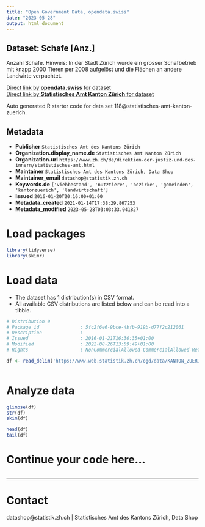 ```yaml
---
title: "Open Government Data, opendata.swiss"
date: "2023-05-28"
output: html_document
---
```


## Dataset: Schafe [Anz.]

Anzahl Schafe. Hinweis: In der Stadt Zürich wurde ein grosser Schafbetrieb mit knapp 2000 Tieren per 2008 aufgelöst und die Flächen an andere Landwirte verpachtet.

[Direct link by **opendata.swiss** for dataset](https://opendata.swiss/de/dataset/schafe-anz)<br>
[Direct link by **Statistisches Amt Kanton Zürich** for dataset](https://www.zh.ch/de/politik-staat/gemeinden/gemeindeportraet.html)

Auto generated R starter code for data set 118@statistisches-amt-kanton-zuerich.

## Metadata

- **Publisher** `Statistisches Amt des Kantons Zürich`
- **Organization.display_name.de** `Statistisches Amt Kanton Zürich`
- **Organization.url** `https://www.zh.ch/de/direktion-der-justiz-und-des-innern/statistisches-amt.html`
- **Maintainer** `Statistisches Amt des Kantons Zürich, Data Shop`
- **Maintainer_email** `datashop@statistik.zh.ch`
- **Keywords.de** `['viehbestand', 'nutztiere', 'bezirke', 'gemeinden', 'kantonzuerich', 'landwirtschaft']`
- **Issued** `2016-01-20T20:16:00+01:00`
- **Metadata_created** `2021-01-14T17:38:29.867253`
- **Metadata_modified** `2023-05-28T03:03:33.041827`


# Load packages

```r

library(tidyverse)
library(skimr)

```

# Load data

-   The dataset has 1 distribution(s) in CSV format.
-   All available CSV distributions are listed below and can be read into a tibble.

```r

# Distribution 0
# Package_id               : 5fc2f6e6-9bce-4bfb-919b-d77f2c212061
# Description              : 
# Issued                   : 2016-01-21T16:30:35+01:00
# Modified                 : 2022-08-26T13:59:49+01:00
# Rights                   : NonCommercialAllowed-CommercialAllowed-ReferenceRequired

df <- read_delim('https://www.web.statistik.zh.ch/ogd/data/KANTON_ZUERICH_269.csv')



```

# Analyze data

```r

glimpse(df)
str(df)
skim(df)

head(df)
tail(df)

```

# Continue your code here...

```r

```

------------------------------------------------------------------------

# Contact

datashop@statistik.zh.ch | Statistisches Amt des Kantons Zürich, Data Shop
